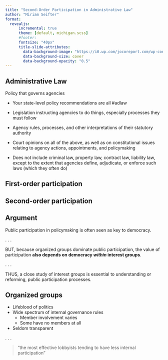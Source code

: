 ```yaml
---
title: "Second-Order Participation in Administrative Law"
author: "Miriam Seifter"
format: 
  revealjs:
      incremental: true  
      theme: [default, michigan.scss]
      #footer:  
      fontsize: "40px"
      title-slide-attributes:
        data-background-image: "https://i0.wp.com/jocoreport.com/wp-content/uploads/2023/04/Riouzer-Farm-Bill-Meeting-04-25-23-2C.jpg"
        data-background-size: cover
        data-background-opacity: "0.5"
---
```


## Administrative Law

Policy that governs agencies

- Your state-level policy recommendations are all #adlaw

- Legislation instructing agencies to do things, especially processes they must follow 

- Agency rules, processes, and other interpretations of their statutory authority

-  Court opinions on all of the above, as well as on constitutional issues relating to agency actions, appointments, and policymaking

- Does not include criminal law, property law, contract law, liability law, except to the extent that agencies define, adjudicate, or enforce such laws (which they often do)

## First-order participation 



## Second-order participation 


## Argument 

Public participation in policymaking is often seen as key to democracy. 

. . .

BUT, because organized groups dominate public participation, the value of participation __also depends on democracy *within* interest groups__. 

. . . 

THUS, a close study of interest groups is essential to understanding or reforming, public participation processes.

## Organized groups

- Lifeblood of politics
- Wide spectrum of internal governance rules
  - Member involvement varies
  - Some have no members at all
- Seldom transparent 

. . . 

> "the most effective lobbyists tending to have less internal participation" 





